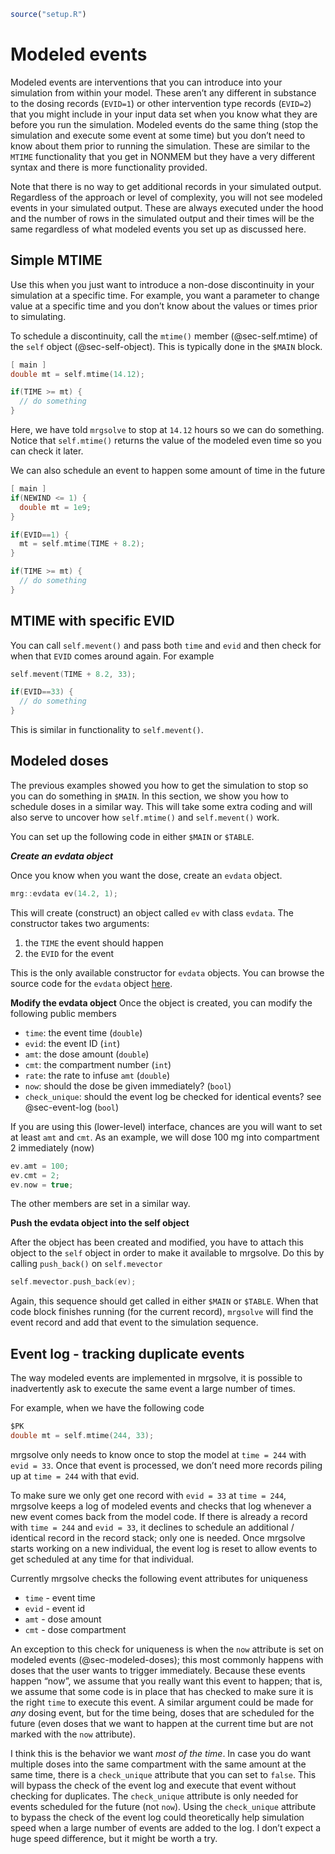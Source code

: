 ```r
source("setup.R")
```

# Modeled events {#sec-mtime}

Modeled events are interventions that you can introduce into your 
simulation from within your model. These aren't any different in substance to 
the dosing records (`EVID=1`) or other intervention type records (`EVID=2`) 
that you might include in your input data set when you know what they are
before you run the simulation. Modeled events do the same thing (stop the 
simulation and execute some event at some time) but you don't need to know
about them prior to running the simulation. These are similar to the `MTIME` 
functionality that you get in NONMEM but they have a very different syntax and 
there is more functionality provided. 

Note that there is no way to get additional records in your simulated output.
Regardless of the approach or level of complexity, you will not see modeled 
events in your simulated output. These are always executed under the hood and 
the number of rows in the simulated output and their times will be the same 
regardless of what modeled events you set up as discussed here.

## Simple MTIME

Use this when you just want to introduce a non-dose discontinuity in your 
simulation at a specific time. For example, you want a parameter to change 
value at a specific time and you don't know about the values or times prior 
to simulating. 

To schedule a discontinuity, call the `mtime()` member (@sec-self.mtime) 
of the `self` object (@sec-self-object). This is typically done in 
the `$MAIN` block.

```c
[ main ]
double mt = self.mtime(14.12);

if(TIME >= mt) {
  // do something  
}
```

Here, we have told `mrgsolve` to stop at `14.12` hours so we can do something.
Notice that `self.mtime()` returns the value of the modeled even time so you 
can check it later. 

We can also schedule an event to happen some amount of time in the future

```c
[ main ]
if(NEWIND <= 1) {
  double mt = 1e9;  
}

if(EVID==1) {
  mt = self.mtime(TIME + 8.2);
}

if(TIME >= mt) {
  // do something  
}
```

## MTIME with specific EVID

You can call `self.mevent()` and pass both `time` and `evid` and then check 
for when that `EVID` comes around again. For example

```c
self.mevent(TIME + 8.2, 33);

if(EVID==33) {
  // do something  
}
```

This is similar in functionality to `self.mevent()`.

## Modeled doses {#sec-modeled-doses}

The previous examples showed you how to get the simulation to stop so you 
can do something in `$MAIN`. In this section, we show you how to schedule 
doses in a similar way. This will take some extra coding and will also serve
to uncover how `self.mtime()` and `self.mevent()` work.

You can set up the following code in either `$MAIN` or `$TABLE`.

___Create an evdata object___

Once you know when you want the dose, create an `evdata` object. 

```c
mrg::evdata ev(14.2, 1);
```

This will create (construct) an object called `ev` with class `evdata`. The 
constructor takes two arguments:

1. the `TIME` the event should happen
1. the `EVID` for the event 

This is the only available constructor for `evdata` objects. You can browse
the source code for the `evdata` object
[here](https://github.com/metrumresearchgroup/mrgsolve/blob/develop/inst/base/mrgsolv.h).

__Modify the evdata object__
Once the object is created, you can modify the following public members

- `time`: the event time (`double`)
- `evid`: the event ID (`int`)
- `amt`: the dose amount (`double`)
- `cmt`: the compartment number (`int`)
- `rate`: the rate to infuse `amt` (`double`)
- `now`: should the dose be given immediately? (`bool`)
- `check_unique`: should the event log be checked for identical events? 
  see @sec-event-log (`bool`)

If you are using this (lower-level) interface, chances are you will want to 
set at least `amt` and `cmt`.  As an example, we will dose 100 mg into 
compartment 2 immediately (now)

```c
ev.amt = 100;
ev.cmt = 2;
ev.now = true;
```

The other members are set in a similar way.


__Push the evdata object into the self object__

After the object has been created and modified, you have to attach this object
to the `self` object in order to make it available to mrgsolve. Do this by 
calling `push_back()` on `self.mevector`

```c
self.mevector.push_back(ev);
```

Again, this sequence should get called in either `$MAIN` or `$TABLE`. When that 
code block finishes running (for the current record), `mrgsolve` will find the 
event record and add that event to the simulation sequence. 

## Event log - tracking duplicate events {#sec-event-log}

The way modeled events are implemented in mrgsolve, it is possible to 
inadvertently ask to execute the same event a large number of times. 

For example, when we have the following code

```c
$PK
double mt = self.mtime(244, 33);
```

mrgsolve only needs to know once to stop the model at `time = 244` with 
`evid = 33`. Once that event is processed, we don't need more records piling up 
at `time = 244` with that evid. 

To make sure we only get one record with `evid = 33` at `time = 244`, mrgsolve
keeps a log of modeled events and checks that log whenever a new  event comes 
back from the model code. If there is already a record with `time = 244` and 
`evid = 33`, it declines to schedule an additional / identical record in the 
record stack; only one is needed. Once mrgsolve starts working on a new 
individual, the event log is reset to allow events to get scheduled at any time
for that individual. 

Currently mrgsolve checks the following event attributes for uniqueness

- `time` - event time
- `evid` - event id
- `amt` - dose amount
- `cmt` - dose compartment

An exception to this check for uniqueness is when the `now` attribute is set
on modeled events (@sec-modeled-doses); this most commonly happens with doses
that the user wants to trigger immediately. Because these events happen "now", 
we assume that you really want this event to happen; that is, we assume that 
some code is in place that has checked to make sure it is the right `time` to 
execute this event. A similar argument could be made for _any_ dosing event, 
but for the time being, doses that are scheduled for the future (even doses
that we want to happen at the current time but are not marked with the `now`
attribute). 

I think this is the behavior we want _most of the time_. In case you do want 
multiple doses into the same compartment with the same amount at the same time, 
there is a `check_unique` attribute that you can set to `false`. This will 
bypass the check of the event log and execute that event without checking 
for duplicates. The `check_unique` attribute is only needed for events 
scheduled for the future (not `now`). Using the `check_unique` attribute to 
bypass the check of the event log could theoretically help simulation speed 
when a large number of events are added to the log. I don't expect a huge 
speed difference, but it might be worth a try.
